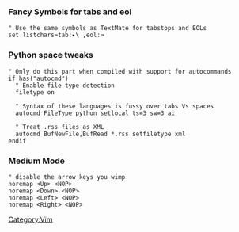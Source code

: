 === Fancy Symbols for tabs and eol ===
 " Use the same symbols as TextMate for tabstops and EOLs
 set listchars=tab:▸\ ,eol:¬

=== Python space tweaks ===
<pre>
" Only do this part when compiled with support for autocommands
if has("autocmd")
  " Enable file type detection
  filetype on
 
  " Syntax of these languages is fussy over tabs Vs spaces
  autocmd FileType python setlocal ts=3 sw=3 ai
 
  " Treat .rss files as XML
  autocmd BufNewFile,BufRead *.rss setfiletype xml
endif
</pre>

=== Medium Mode ===
<pre>
" disable the arrow keys you wimp
noremap <Up> <NOP>
noremap <Down> <NOP>
noremap <Left> <NOP>
noremap <Right> <NOP>
</pre>

[[Category:Vim]]